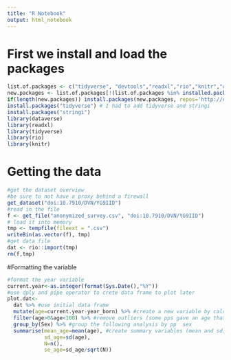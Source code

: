 ```yaml
---
title: "R Notebook"
output: html_notebook
---
```


# First we install and load the packages 

```r
list.of.packages <- c("tidyverse", "devtools","readxl","rio","knitr","dataverse")
new.packages <- list.of.packages[!(list.of.packages %in% installed.packages()[,"Package"])]
if(length(new.packages)) install.packages(new.packages, repos='http://cran.us.r-project.org')
install.packages("tidyverse") # I had to add tidyverse and stringi 
install.packages("stringi")
library(dataverse)
library(readxl)
library(tidyverse)
library(rio)
library(knitr)
```

# Getting the data

```r
#get the dataset overview
#be sure to not have a proxy behind a firewall
get_dataset("doi:10.7910/DVN/YG9IID")
#read in the file
f <- get_file("anonymized_survey.csv", "doi:10.7910/DVN/YG9IID")
# load it into memory
tmp <- tempfile(fileext = ".csv")
writeBin(as.vector(f), tmp)
#get data file
dat <- rio::import(tmp)
rm(f,tmp)
```

#Formatting the variable 

```r
#format the year variable
current.year<-as.integer(format(Sys.Date(),"%Y"))
#use dply and pipe operator to crete data frame to plot later
plot.dat<-
  dat %>% #use initial data frame
  mutate(age=current.year-year_born) %>% #create a new variable by calculating the age
  filter(age>0&age<100) %>% #remove outliers (some pps gave an age that was too high or negative)
  group_by(Sex) %>% #group the following analysis by pp  sex
  summarise(mean_age=mean(age), #create summary variables (mean and sd)
            sd_age=sd(age),
            N=n(),
            se_age=sd_age/sqrt(N))
```